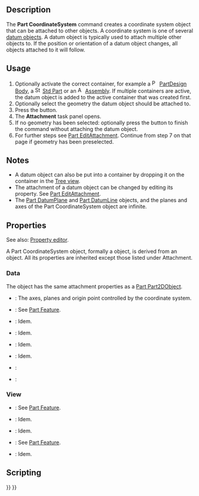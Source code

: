 <languages/>

{{Docnav
|[[Std_Part|Part]]
|[[Part_DatumPlane|Part DatumPlane]]
|[[Std_Base|Std Base]]
|IconL=Std_Part.svg
|IconR=Part_DatumPlane.svg
|IconC=Freecad.svg
}}

{{GuiCommand
|Name=Part CoordinateSystem
|Workbenches=All
|Version=1.1
|SeeAlso=[[Part_DatumPlane|Part DatumPlane]], [[Part_DatumLine|Part DatumLine]], [[Part_DatumPoint|Part DatumPoint]]
}}

== Description ==

The '''Part CoordinateSystem''' command creates a coordinate system object that can be attached to other objects. A coordinate system is one of several [[Std_Base#Part_Datums|datum objects]]. A datum object is typically used to attach multiple other objects to. If the position or orientation of a datum object changes, all objects attached to it will follow.

== Usage ==

# Optionally activate the correct container, for example a [[Image:PartDesign_Body.svg|16px]] [[PartDesign_Body|PartDesign Body]], a [[Image:Std_Part.svg|16px]] [[Std_Part|Std Part]] or an [[Image:Assembly_CreateAssembly.svg|16px]] [[Assembly_CreateAssembly|Assembly]]. If multiple containers are active, the datum object is added to the active container that was created first.
# Optionally select the geometry the datum object should be attached to.
# Press the {{Button|[[Image:Part_CoordinateSystem.svg|16px]] [[Part_CoordinateSystem|Create coordinate system]]}} button.
# The '''Attachment''' task panel opens.
# If no geometry has been selected: optionally press the {{Button|OK}} button to finish the command without attaching the datum object.
# For further steps see [[Part_EditAttachment#Usage|Part EditAttachment]]. Continue from step 7 on that page if geometry has been preselected.

== Notes ==

* A datum object can also be put into a container by dropping it on the container in the [[Tree_view|Tree view]].
* The attachment of a datum object can be changed by editing its {{PropertyData|Map Mode}} property. See [[Part_EditAttachment#Usage|Part EditAttachment]].
* The [[Part_DatumPlane|Part DatumPlane]] and [[Part_DatumLine|Part DatumLine]] objects, and the planes and axes of the Part CoordinateSystem object are infinite.

== Properties ==

See also: [[Property_editor|Property editor]].

A Part CoordinateSystem object, formally a {{Incode|Part::LocalCoordinateSystem}} object, is derived from an {{Incode|App::LocalCoordinateSystem}} object. All its properties are inherited except those listed under Attachment.

=== Data ===

{{Properties_Title|Attachment}}

The object has the same attachment properties as a [[Part_Part2DObject#Data|Part Part2DObject]].

{{Properties_Title|Base}}

* {{PropertyData|Origin Features|LinkList|hidden}}: The axes, planes and origin point controlled by the coordinate system.
* {{PropertyData|Placement|Placement}}: See [[Part_Feature#Data|Part Feature]].
* {{PropertyData|Label|String}}: Idem.
* {{PropertyData|Label2|String|hidden}}: Idem.
* {{PropertyData|Expression Engine|ExpressionEngine|hidden}}: Idem.
* {{PropertyData|Visibility|Bool|hidden}}: Idem.
* {{PropertyData|Group|LinkList}}:
* {{PropertyData|_ Group Touched|Bool|hidden}}:

=== View ===

{{Properties_Title|Display Options}}

* {{PropertyView|Display Mode|Enumeration}}: See [[Part_Feature#View|Part Feature]].
* {{PropertyView|Show In Tree|Bool}}: Idem.
* {{PropertyView|Visibility|Bool}}: Idem.

{{Properties_Title|Selection}}

* {{PropertyView|On Top When Selected|Enumeration}}: See [[Part_Feature#View|Part Feature]].
* {{PropertyView|Selection Style|Enumeration}}: Idem.

== Scripting ==

{{Code|code=
import FreeCAD as App

doc = App.newDocument()

body = doc.addObject("PartDesign::Body", "Body")
lcs = doc.addObject("Part::LocalCoordinateSystem", "LCS")
lcs.Visibility = True
body.addObjects([lcs])

orig = body.Origin
plane = next(f for f in orig.OriginFeatures if f.Role == "XZ_Plane")
lcs.AttachmentSupport = [(orig, (plane.Name + ".", ))]
lcs.AttachmentOffset = App.Placement(App.Vector(), App.Vector(1, 0, 0), 45)
lcs.MapMode = "FlatFace"

doc.recompute()
}}


{{Docnav
|[[Std_Part|Part]]
|[[Part_DatumPlane|Part DatumPlane]]
|[[Std_Base|Std Base]]
|IconL=Std_Part.svg
|IconR=Part_DatumPlane.svg
|IconC=Freecad.svg
}}

{{Std_Base_navi{{#translation:}}}}
{{Userdocnavi{{#translation:}}}}